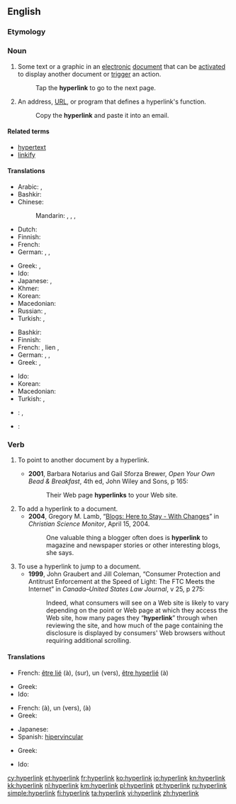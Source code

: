 {{wikipedia}}
==English==

===Etymology===
{{prefix|hyper|link}}

===Noun===
{{en-noun}}

# Some text or a graphic in an [[electronic]] [[document]] that can be [[activate]]d to display another document or [[trigger]] an action.
#: Tap the '''hyperlink''' to go to the next page.
# An address, [[URL]], or program that defines a hyperlink's function.
#: Copy the '''hyperlink''' and paste it into an email.

====Related terms====
* [[hypertext]]
* [[linkify]]

====Translations====
{{trans-top|link from one electronic document to another}}
* Arabic: {{t-|ar|ارتباط تشعبي|m|tr=irtibaaT tasha33ubiy}},  {{t-|ar|هايبرلينك|m|tr=haybarliink}}
* Bashkir: {{tø|ba|һылтанма|tr=hïltanma|sc=Cyrl}}
* Chinese:
*: Mandarin: {{t|cmn|超鏈接|sc=Hani}},  {{t|cmn|超链接|tr=chāoliànjiē|sc=Hani}},  {{t|cmn|超聯結|sc=Hani}},  {{t|cmn|超联结|tr=chāoliánjié|sc=Hani}}
* Dutch: {{t+|nl|hyperlink|m}}
* Finnish: {{t+|fi|hyperlinkki}}
* French: {{t+|fr|hyperlien|m}}
* German: {{t-|de|Hyperlink|m}}, {{t-|de|Hypertextlink|m}}, {{t-|de|Querverweis|m}}
{{trans-mid}}
* Greek: {{t-|el|υπερσύνδεσμος|f|tr=ypersýndesmos}}, {{t-|el|υπερζεύξη|f|tr=yperzéfxi|sc=Grek}}
* Ido: {{t-|io|hiperligilo}}
* Japanese: {{t-|ja|超連結子|tr=きょうれんけつし, kyōrenketsushi}},  {{t+|ja|ハイパーリンク|tr=haipārinku}}
* Khmer: {{t+|km|តំណភ្ជាប់|tr=tom-nor-phorb|sc=Khmr}}
* Korean: {{t-|ko|하이퍼링크|tr=haipeoringkeu|sc=Hang}}
* Macedonian: {{t-|mk|хиперврска|f|tr=hiperv'rska}}
* Russian: {{t+|ru|гиперссылка|f|tr=giperssýlka}},  {{t-|ru|гиперлинк|m|tr=giperlínk}}
* Turkish: {{t-|tr|hiper bağ}}, {{t-|tr|üst bağ}}
{{trans-bottom}}

{{trans-top|area on a Web page}}
* Bashkir: {{tø|ba|һылтанма|tr=hïltanma|sc=Cyrl}}
* Finnish: {{t+|fi|hyperlinkki}}
* French: {{t+|fr|lien|m}}, lien {{t+|fr|hypertexte}},  {{t+|fr|hyperlien|m}}
* German: {{t-|de|Hyperlink|m}}, {{t-|de|Hypertextlink|m}}, {{t-|de|Querverweis|m}}
* Greek: {{t-|el|υπερσύνδεσμος|f|tr=ypersýndesmos}}, {{t-|el|υπερζεύξη|f|tr=yperzéfxi|sc=Grek}}
{{trans-mid}}
* Ido: {{t-|io|hiperligilo}}
* Korean: {{t-|ko|하이퍼링크|tr=haipeoringkeu|sc=Hang}}
* Macedonian: {{t-|mk|хиперврска|f|tr=hiperv'rska}}
* Turkish: {{t-|tr|hiper bağ}}, {{t-|tr|üst bağ}}
{{trans-bottom}}

{{checktrans-top}}
* {{ttbc|de}}: {{t-|de|Hypertext-Link|m}}, {{t-|de|Hyperlink|m}}
{{trans-mid}}
* {{ttbc|es}}: {{t+|es|hipervínculo|m}}
{{trans-bottom}}

===Verb===
{{en-verb}}

# {{context|of a hypertext document|lang=en}} To point to another document by a hyperlink.
#* '''2001''', Barbara Notarius and Gail Sforza Brewer, ''Open Your Own Bead & Breakfast'', 4th ed, John Wiley and Sons, p 165:
#*: Their Web page '''hyperlinks''' to your Web site.
# To add a hyperlink to a document.
#* '''2004''', Gregory M. Lamb, “[http://www.csmonitor.com/2004/0415/p14s02-stin.html Blogs: Here to Stay - With Changes]” in ''Christian Science Monitor'', April 15, 2004.
#*: One valuable thing a blogger often does is '''hyperlink''' to magazine and newspaper stories or other interesting blogs, she says.
# To use a hyperlink to jump to a document.
#* '''1999''', John Graubert and Jill Coleman, “Consumer Protection and Antitrust Enforcement at the Speed of Light: The FTC Meets the Internet” in ''Canada–United States Law Journal'', v 25, p 275:
#*: Indeed, what consumers will see on a Web site is likely to vary depending on the point or Web page at which they access the Web site, how many pages they “'''hyperlink'''” through when reviewing the site, and how much of the page containing the disclosure is displayed by consumers' Web browsers without requiring additional scrolling.

====Translations====
{{trans-top|to point to another document by a hyperlink}}
* French: [[lier#French|être lié]] (à), {{t+|fr|pointer}} (sur), {{t+|fr|contenir}} un {{t+|fr|lien|m}} (vers), [[hyperlier#French|être hyperlié]] (à)
{{trans-mid}}
* Greek: {{t-|el|υπερσυνδέω|tr=ypersyndéo}}
* Ido: {{t-|io|hiperligilar}}
{{trans-bottom}}

{{trans-top|to add a hyperlink to a document}}
* French: {{t+|fr|lier}} (à), {{t+|fr|ajouter}} un {{t+|fr|lien|m}} (vers), {{t+|fr|hyperlier}} (à)
* Greek: {{t-|el|υπερσυνδέω|tr=ypersyndéo}}
{{trans-mid}}
* Japanese: {{t+|ja|ハイパーリンク|tr=haipārinku}}
* Spanish: [[hipervincular]]
{{trans-bottom}}

{{trans-top|to use a hyperlink to jump to a document}}
* Greek: {{t-|el|υπερσυνδέομαι|tr=ypersyndéomai}}
{{trans-mid}}
* Ido: {{t-|io|hiperligilar}}
{{trans-bottom}}

[[cy:hyperlink]]
[[et:hyperlink]]
[[fr:hyperlink]]
[[ko:hyperlink]]
[[io:hyperlink]]
[[kn:hyperlink]]
[[kk:hyperlink]]
[[nl:hyperlink]]
[[km:hyperlink]]
[[pl:hyperlink]]
[[pt:hyperlink]]
[[ru:hyperlink]]
[[simple:hyperlink]]
[[fi:hyperlink]]
[[ta:hyperlink]]
[[vi:hyperlink]]
[[zh:hyperlink]]
